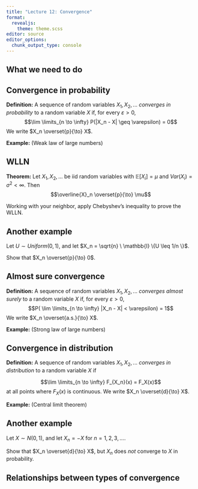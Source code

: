 ```yaml
---
title: "Lecture 12: Convergence"
format: 
  revealjs:
    theme: theme.scss
editor: source
editor_options: 
  chunk_output_type: console
---
```


## What we need to do

## Convergence in probability

**Definition:** A sequence of random variables $X_1, X_2,...$ *converges in probability* to a random variable $X$ if, for every $\varepsilon > 0$,
$$\lim \limits_{n \to \infty} P(|X_n - X| \geq \varepsilon) = 0$$
We write $X_n \overset{p}{\to} X$.

**Example:** (Weak law of large numbers) 

## WLLN

**Theorem:** Let $X_1, X_2, ...$ be iid random variables with $\mathbb{E}[X_i] = \mu$ and $Var(X_i) = \sigma^2 < \infty$. Then
$$\overline{X}_n \overset{p}{\to} \mu$$

Working with your neighbor, apply Chebyshev's inequality to prove the WLLN.


## Another example

Let $U \sim Uniform(0, 1)$, and let $X_n = \sqrt{n} \ \mathbb{I} \{U \leq 1/n \}$.

Show that $X_n \overset{p}{\to} 0$.

## Almost sure convergence

**Definition:** A sequence of random variables $X_1, X_2,...$ *converges almost surely* to a random variable $X$ if, for every $\varepsilon > 0$,
$$P( \lim \limits_{n \to \infty} |X_n - X| < \varepsilon) = 1$$
We write $X_n \overset{a.s.}{\to} X$.

**Example:** (Strong law of large numbers) 


## Convergence in distribution

**Definition:** A sequence of random variables $X_1, X_2,...$ *converges in distribution* to a random variable $X$ if

$$\lim \limits_{n \to \infty} F_{X_n}(x) = F_X(x)$$
at all points where $F_X(x)$ is continuous. We write $X_n \overset{d}{\to} X$.

**Example:** (Central limit theorem) 

## Another example

Let $X \sim N(0, 1)$, and let $X_n = -X$ for $n = 1, 2, 3, ...$. 

Show that $X_n \overset{d}{\to} X$, but $X_n$ does *not* converge to $X$ in probability.


## Relationships between types of convergence

